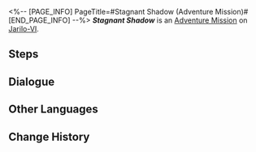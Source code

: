 <%-- [PAGE_INFO]
PageTitle=#Stagnant Shadow (Adventure Mission)#
[END_PAGE_INFO] --%>
{{Stub|Dialogue.}}
{{Mission Infobox
|id            = 4010127
|title         = Stagnant Shadow
|image         = <!--Mission Stagnant Shadow (Adventure Mission).png-->
|type          = Adventure
|event_name    = 
|chapter       = 
|requirements  = [[Trailblaze Mission]] ''[[Trial of Equilibrium: Part Two]]'' completed
|summary       = <!--official mission summary from Fate's Atlas-->
|characters    = Trailblazer
|startLocation = [[Jarilo-VI]] - [[Corridor of Fading Echoes]]
|world         = Jarilo-VI
|area          = Corridor of Fading Echoes
|prev          = 
|next          = Stagnant Shadow (Adventure Mission)
|exp           = 
|credits       = 
|stellarJade   = 
|other         = 
}}
'''''Stagnant Shadow''''' is an [[Adventure Mission]] on [[Jarilo-VI]].

==Steps==


<!--
==Gameplay Notes==

--><!--
==Trial Character==

-->
==Dialogue==
{{Stub Dialogue}}
{{Dialogue Start}}
:{{tx}}
{{Dialogue End}}

==Other Languages==
{{Other Languages
|en   = Stagnant Shadow
|zhs  = 「凝滞虚影」
|zht  = 「凝滯虛影」
|ja   = 「凝結虚影」
|ko   = 「정체된 허영」
|es   = Sombra paralizada
|fr   = Ombre stagnante
|ru   = Застойная тень
|th   = Stagnant Shadow
|vi   = "Hư Ảnh Ngưng Đọng"
|de   = Ruhender Schatten
|id   = "Stagnant Shadow"
|pt   = Sombra Estagnada
}}

==Change History==
{{Change History|1.0}}
